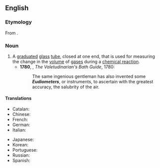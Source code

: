 ==English==
{{wikipedia}}

===Etymology===
From {{der|en|grc|εὔδιος||clear (weather)}} {{suffix|en||meter}}.

===Noun===
{{en-noun}}

# A [[graduated]] [[glass]] [[tube]], closed at one end, that is used for measuring the change in the [[volume]] of [[gas]]es during a [[chemical reaction]].
#*'''1780''', {{w|Philip Thicknesse}}, ''The Valetudinarian's Bath Guide'', 1780:
#*:The same ingenious gentleman has also invented some '''''Eudiometers''''', or instruments, to ascertain with the greatest accuracy, the salubrity of the air.

====Translations====
{{trans-top|tube for measuring volume of gases}}
* Catalan: {{t|ca|eudiòmetre|m}}
* Chinese: {{t|zh|測氣管}}
* French: {{t+|fr|eudiomètre}}
* German: {{t+|de|Eudiometer|n}}
* Italian: {{t|it|eudiometro}}
{{trans-mid}}
* Japanese: {{t|ja|ユーディオメーター}}
* Korean: {{t|ko|가스 성분 측정기}}
* Portuguese: {{t|pt|eudiômetro}}
* Russian: {{t+|ru|эвдиометр}}
* Spanish: {{t+|es|eudiómetro}}
{{trans-bottom}}